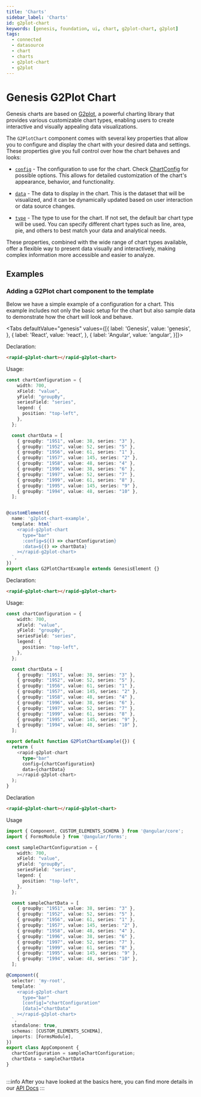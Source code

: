 ```yaml
---
title: 'Charts'
sidebar_label: 'Charts'
id: g2plot-chart
keywords: [genesis, foundation, ui, chart, g2plot-chart, g2plot]
tags:
  - connected
  - datasource
  - chart
  - charts
  - g2plot-chart
  - g2plot
---
```



# Genesis G2Plot Chart

Genesis charts are based on [G2plot](https://g2plot.antv.antgroup.com/en/), a powerful charting library that provides various customizable chart types, enabling users to create interactive and visually appealing data visualizations.

The `G2PlotChart` component comes with several key properties that allow you to configure and display the chart with your desired data and settings. These properties give you full control over how the chart behaves and looks:

- [`config`](./docs/api/g2plot-chart.g2plotchart.config.md) - The configuration to use for the chart. Check [ChartConfig](./docs/api/g2plot-chart.chartconfig.md) for possible options. This allows for detailed customization of the chart's appearance, behavior, and functionality.

- [`data`](./docs/api/g2plot-chart.g2plotchart.data.md) - The data to display in the chart. This is the dataset that will be visualized, and it can be dynamically updated based on user interaction or data source changes.

- [`type`](./docs/api/g2plot-chart.g2plotchart.type.md) - The type to use for the chart. If not set, the default bar chart type will be used. You can specify different chart types such as line, area, pie, and others to best match your data and analytical needs.

These properties, combined with the wide range of chart types available, offer a flexible way to present data visually and interactively, making complex information more accessible and easier to analyze.

## Examples

### Adding a G2Plot chart component to the template

Below we have a simple example of a configuration for a chart. This example includes not only the basic setup for the chart but also sample data to demonstrate how the chart will look and behave.

<Tabs defaultValue="genesis" values={[{ label: 'Genesis', value: 'genesis', }, { label: 'React', value: 'react', }, { label: 'Angular', value: 'angular', }]}>

<TabItem value="genesis">

Declaration:
```html
<rapid-g2plot-chart></rapid-g2plot-chart>
```

Usage:
```typescript
const chartConfiguration = {
    width: 700,
    xField: "value",
    yField: "groupBy",
    seriesField: "series",
    legend: {
      position: "top-left",
    },
  };

  const chartData = [
    { groupBy: "1951", value: 38, series: "3" },
    { groupBy: "1952", value: 52, series: "5" },
    { groupBy: "1956", value: 61, series: "1" },
    { groupBy: "1957", value: 145, series: "2" },
    { groupBy: "1958", value: 48, series: "4" },
    { groupBy: "1996", value: 38, series: "6" },
    { groupBy: "1997", value: 52, series: "7" },
    { groupBy: "1999", value: 61, series: "8" },
    { groupBy: "1995", value: 145, series: "9" },
    { groupBy: "1994", value: 48, series: "10" },
  ];


@customElement({
  name: 'g2plot-chart-example',
  template: html`
    <rapid-g2plot-chart
      type="bar"
      :config=${() => chartConfiguration}
      :data=${() => chartData}
    ></rapid-g2plot-chart>
  `,
})
export class G2PlotChartExample extends GenesisElement {}
```

</TabItem>
<TabItem value="react">

Declaration:
```html
<rapid-g2plot-chart></rapid-g2plot-chart>
```

Usage:
```typescript
const chartConfiguration = {
    width: 700,
    xField: "value",
    yField: "groupBy",
    seriesField: "series",
    legend: {
      position: "top-left",
    },
  };

  const chartData = [
    { groupBy: "1951", value: 38, series: "3" },
    { groupBy: "1952", value: 52, series: "5" },
    { groupBy: "1956", value: 61, series: "1" },
    { groupBy: "1957", value: 145, series: "2" },
    { groupBy: "1958", value: 48, series: "4" },
    { groupBy: "1996", value: 38, series: "6" },
    { groupBy: "1997", value: 52, series: "7" },
    { groupBy: "1999", value: 61, series: "8" },
    { groupBy: "1995", value: 145, series: "9" },
    { groupBy: "1994", value: 48, series: "10" },
  ];

export default function G2PlotChartExample({}) {
  return (
    <rapid-g2plot-chart
      type="bar"
      config={chartConfiguration}
      data={chartData}
    ></rapid-g2plot-chart>
  );
}
```

</TabItem>
<TabItem value="angular">

Declaration
```html
<rapid-g2plot-chart></rapid-g2plot-chart>
```

Usage
```typescript
import { Component, CUSTOM_ELEMENTS_SCHEMA } from '@angular/core';
import { FormsModule } from '@angular/forms';

const sampleChartConfiguration = {
    width: 700,
    xField: "value",
    yField: "groupBy",
    seriesField: "series",
    legend: {
      position: "top-left",
    },
  };

  const sampleChartData = [
    { groupBy: "1951", value: 38, series: "3" },
    { groupBy: "1952", value: 52, series: "5" },
    { groupBy: "1956", value: 61, series: "1" },
    { groupBy: "1957", value: 145, series: "2" },
    { groupBy: "1958", value: 48, series: "4" },
    { groupBy: "1996", value: 38, series: "6" },
    { groupBy: "1997", value: 52, series: "7" },
    { groupBy: "1999", value: 61, series: "8" },
    { groupBy: "1995", value: 145, series: "9" },
    { groupBy: "1994", value: 48, series: "10" },
  ];

@Component({
  selector: 'my-root',
  template: `
    <rapid-g2plot-chart
      type="bar"
      [config]="chartConfiguration"
      [data]="chartData"
    ></rapid-g2plot-chart>
  `,
  standalone: true,
  schemas: [CUSTOM_ELEMENTS_SCHEMA],
  imports: [FormsModule],
})
export class AppComponent {
  chartConfiguration = sampleChartConfiguration;
  chartData = sampleChartData
}
```
</TabItem>
</Tabs>

<SimpleChartExample/>

##

:::info
After you have looked at the basics here, you can find more details in our [API Docs](./docs/api/index.md)
:::
